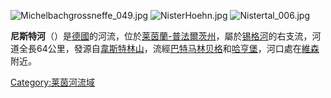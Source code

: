 {{coord|50|46|33|N|7|42|29|E|display=title}}
[[Image:Michelbachgrossneffe_049.jpg|thumb]]
[[Image:NisterHoehn.jpg|thumb]]
[[Image:Nistertal_006.jpg|thumb]]

'''尼斯特河'''（{{lang-de|Nister}}）是[[德國|德國]]的河流，位於[[莱茵蘭-普法爾茨州|莱茵蘭-普法爾茨州]]，屬於[[锡格河|锡格河]]的右支流，河道全長64公里，發源自[[韋斯特林山|韋斯特林山]]，流經[[巴特马林贝格|巴特马林贝格]]和[[哈亨堡|哈亨堡]]，河口處在[[維森|維森]]附近。

{{Germany-geo-stub}}
[[Category:莱茵河流域|Category:莱茵河流域]]